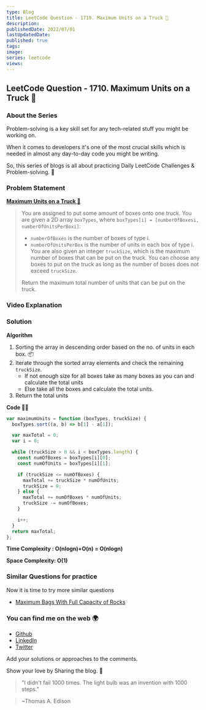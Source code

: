 ```yaml
---
type: Blog
title: LeetCode Question - 1710. Maximum Units on a Truck 🚛
description:
publishedDate: 2022/07/01
lastUpdatedDate:
published: true
tags:
image:
series: leetcode
views:
---
```


## LeetCode Question - 1710. Maximum Units on a Truck 🚛

### About the Series

Problem-solving is a key skill set for any tech-related stuff you might be working on.

When it comes to developers it's one of the most crucial skills which is needed in almost any day-to-day code you might be writing.

So, this series of blogs is all about practicing Daily LeetCode Challenges & Problem-solving. 🚀

### Problem Statement

[**Maximum Units on a Truck 🚛**](https://leetcode.com/problems/maximum-units-on-a-truck)

> You are assigned to put some amount of boxes onto one truck. You are given a 2D array `boxTypes`, where `boxTypes[i] = [numberOfBoxesi, numberOfUnitsPerBoxi]`:
>
> - `numberOfBoxes` is the number of boxes of type i.
> - `numberOfUnitsPerBox` is the number of units in each box of type i.
>   You are also given an integer `truckSize`, which is the maximum number of boxes that can be put on the truck. You can choose any boxes to put on the truck as long as the number of boxes does not exceed `truckSize`.
>
> Return the maximum total number of units that can be put on the truck.

### Video Explanation

<YouTubeEmbed slugHash="mx1Z7PszOkU" />

### Solution

**Algorithm**

1. Sorting the array in descending order based on the no. of units in each box. 📦
2. Iterate through the sorted array elements and check the remaining `truckSize`.
   - If not enough size for all boxes take as many boxes as you can and calculate the total units
   - Else take all the boxes and calculate the total units.
3. Return the total units

**Code 🧑‍💻**

```js
var maximumUnits = function (boxTypes, truckSize) {
  boxTypes.sort((a, b) => b[1] - a[1]);

  var maxTotal = 0;
  var i = 0;

  while (truckSize > 0 && i < boxTypes.length) {
    const numOfBoxes = boxTypes[i][0];
    const numOfUnits = boxTypes[i][1];

    if (truckSize <= numOfBoxes) {
      maxTotal += truckSize * numOfUnits;
      truckSize = 0;
    } else {
      maxTotal += numOfBoxes * numOfUnits;
      truckSize -= numOfBoxes;
    }

    i++;
  }
  return maxTotal;
};
```

**Time Complexity : O(nlogn)+O(n) = O(nlogn)**

**Space Complexity: O(1)**

### Similar Questions for practice

Now it is time to try more similar questions

- [Maximum Bags With Full Capacity of Rocks](https://leetcode.com/problems/maximum-bags-with-full-capacity-of-rocks/)

### You can find me on the web 🌍

- [Github](https://github.com/Souravdey777)
- [LinkedIn](https://www.linkedin.com/in/souravdey777)
- [Twitter](https://twitter.com/Souravdey777)

Add your solutions or approaches to the comments.

Show your love by Sharing the blog. 🤗

> "I didn't fail 1000 times. The light bulb was an invention with 1000 steps."

> ~Thomas A. Edison
